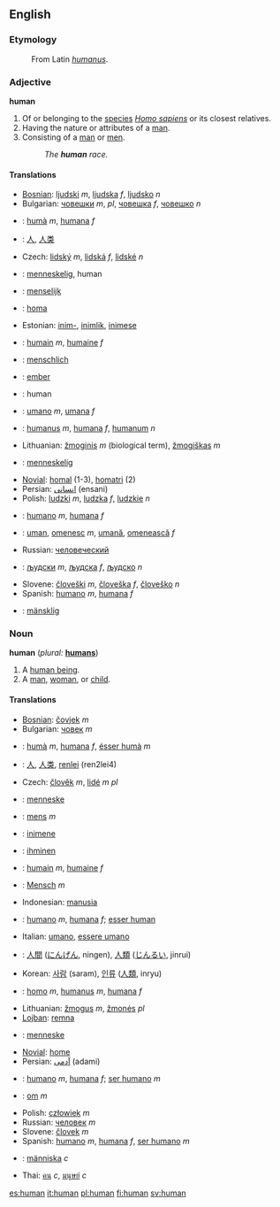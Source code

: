 ==English==

{{rank|forth|fire|lost|380|human|kept|business|mean}}

=== Etymology ===
:From Latin ''[[humanus]]''.

=== Adjective ===
'''human''' 

# Of or belonging to the [[species]] ''[[Homo sapiens]]'' or its closest relatives.
# Having the nature or attributes of a [[man]].
# Consisting of a [[man]] or [[men]].
#:''The '''human''' race.''

==== Translations ====
{{top}}
*[[Bosnian]]: [[ljudski]] ''m'', [[ljudska]] ''f'', [[ljudsko]] ''n''
*Bulgarian: [[човешки]] ''m'', ''pl'', [[човешка]] ''f'', [[човешко]] ''n''
*{{ca}}: [[humà]] ''m'', [[humana]] ''f''
*{{zh}}: [[人]], [[人类]]
*Czech: [[lidský]] ''m'', [[lidská]] ''f'', [[lidské]] ''n''
*{{da}}: [[menneskelig]], human
*{{nl}}: [[menselijk]]
*{{eo}}: [[homa]]
*Estonian: [[inim-]], [[inimlik]], [[inimese]]
*{{fr}}: [[humain]] ''m'', [[humaine]] ''f''
*{{de}}: [[menschlich]]
*{{hu}}: [[ember]]
*{{ia}}: human
{{mid}}
*{{it}}: [[umano]] ''m'', [[umana]] ''f''
*{{la}}: [[humanus]] ''m'', [[humana]] ''f'', [[humanum]] ''n''
*Lithuanian: [[žmoginis]] ''m'' (biological term), [[žmogiškas]] ''m''
*{{no}}: [[menneskelig]]
*[[Novial]]: [[homal]] (1-3), [[homatri]] (2)
*Persian: [[انسانی]] (ensani)
*Polish: [[ludzki]] ''m'', [[ludzka]] ''f'', [[ludzkie]] ''n''
*{{pt}}: [[humano]] ''m'', [[humana]] ''f''
*{{ro}}: [[uman]], [[omenesc]] ''m'', [[umană]], [[omenească]] ''f''
*Russian: [[человеческий]]
*{{sr}}: [[људски]] ''m'', [[људска]] ''f'', [[људско]] ''n''
*Slovene: [[človeški]] ''m'', [[človeška]] ''f'', [[človeško]] ''n''
*Spanish: [[humano]] ''m'', [[humana]] ''f''
*{{sv}}: [[mänsklig]]
{{bottom}}

=== Noun ===
'''human''' (''plural:'' '''[[humans]]''')

# A [[human being]].
# A [[man]], [[woman]], or [[child]].

==== Translations ====
{{top}}
*[[Bosnian]]: [[čovjek]] ''m''
*Bulgarian: [[човек]] ''m''
*{{ca}}: [[humà]] ''m'', [[humana]] ''f'', [[ésser humà]] ''m'' 
*{{zh}}: [[人]], [[人类]], [[renlei]] (ren2lei4)
*Czech: [[člověk]] ''m'', [[lidé]] ''m pl''
*{{da}}: [[menneske]]
*{{nl}}: [[mens]] ''m''
*{{et}}: [[inimene]]
*{{fi}}: [[ihminen]]
*{{fr}}: [[humain]] ''m'', [[humaine]] ''f''
*{{de}}: [[Mensch]] ''m''
*Indonesian: [[manusia]]
*{{ia}}: [[humano]] ''m'', [[humana]] ''f''; [[esser human]]
*Italian: [[umano]], [[essere umano]]
{{mid}}
*{{ja}}: [[人間]] ([[にんげん]], ningen),  [[人類]] ([[じんるい]], jinrui)
*Korean: [[사람]] (saram), [[인류]] ([[人類]], inryu)
*{{la}}: [[homo]] ''m'', [[humanus]] ''m'', [[humana]] ''f''
*Lithuanian: [[žmogus]] ''m'', [[žmonės]] ''pl''
*[[Lojban]]: [[remna]]
*{{no}}: [[menneske]]
*[[Novial]]: [[home]]
*Persian: [[آدمی]] (adami)
*{{pt}}: [[humano]] ''m'', [[humana]] ''f''; [[ser humano]] ''m''
*{{ro}}: [[om]] ''m''
*Polish: [[człowiek]] ''m''
*Russian: [[человек]] ''m''
*Slovene: [[človek]] ''m''
*Spanish: [[humano]] ''m'', [[humana]] ''f'', [[ser humano]] ''m''
*{{sv}}: [[människa]] ''c''
*Thai: [[คน]] ''c'', [[มนุษย์]] ''c''
{{bottom}}

[[es:human]]
[[it:human]]
[[pl:human]]
[[fi:human]]
[[sv:human]]
